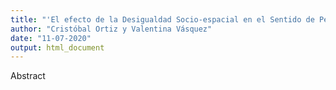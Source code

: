 ```yaml
---
title: "'El efecto de la Desigualdad Socio-espacial en el Sentido de Pertenencia al Barrio: el caso de Santiago de Chile"
author: "Cristóbal Ortiz y Valentina Vásquez"
date: "11-07-2020"
output: html_document
---
```

Abstract 